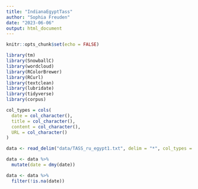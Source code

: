 ```yaml
---
title: "IndianaEgyptTass"
author: "Sophia Freuden"
date: "2023-06-06"
output: html_document
---
```


```r
knitr::opts_chunk$set(echo = FALSE)
```

```r
library(tm)
library(SnowballC)
library(wordcloud)
library(RColorBrewer)
library(RCurl)
library(textclean)
library(lubridate)
library(tidyverse)
library(corpus)
```

```r
col_types = cols(
  date = col_character(),
  title = col_character(),
  content = col_character(),
  URL = col_character()
)
```

```r
data <- read_delim("data/TASS_ru_egypt1.txt", delim = "*", col_types = col_types)
```

```r
data <- data %>%
  mutate(date = dmy(date))
```

```r
data <- data %>%
  filter(!is.na(date))
```



